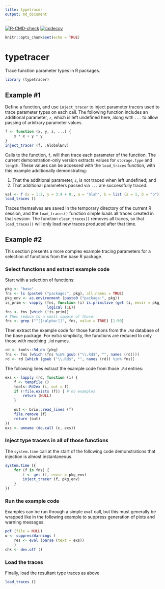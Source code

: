 ```yaml
---
title: typetracer
output: md_document
---
```


<!-- badges: start -->
[![R-CMD-check](https://github.com/mpadge/typetracer/workflows/R-CMD-check/badge.svg)](https://github.com/mpadge/typetracer/actions)
[![codecov](https://codecov.io/gh/mpadge/typetracer/branch/main/graph/badge.svg)](https://codecov.io/gh/mpadge/typetracer)
<!-- badges: end -->

```r
knitr::opts_chunk$set(echo = TRUE)
```

# typetracer

Trace function parameter types in R packages.

```r
library (typetracer)
```


## Example #1

Define a function, and use `inject_tracer` to inject parameter tracers used to
trace parameter types on each call. The following function includes an
additional parameter, `z`, which is left undefined here, along with `...` to
allow passing of arbitrary parameter values.

```r
f <- function (x, y, z, ...) {
    x * x + y * y
}
inject_tracer (f, .GlobalEnv)
```

Calls to the function, `f`, will then trace each parameter of the function. The
current demonstration-only version extracts values for `storage.type` and
`length`. These values can be accessed with the `load_traces` function, with
this example additionally demonstrating:

1. That the additional parameter, `z`, is not traced when left undefined; and
2. That additional parameters passed via `...` are successfully traced.

```r
val <- f (x = 1:2, y = 3:4 + 0., a = "blah", b = list (a = 1, b = "b"))
load_traces ()
```

Traces themselves are saved in the temporary directory of the current R
session, and the `load_traces()` function simple loads all traces created in
that session. The function `clear_traces()` removes all traces, so that
`load_traces()` will only load new traces produced after that time.

## Example #2

This section presents a more complex example tracing parameters for a selection
of functions from the base R package.

### Select functions and extract example code

Start with a selection of functions:

```r
pkg <- "base"
fns <- ls (paste0 ("package:", pkg), all.names = TRUE)
pkg_env <- as.environment (paste0 ("package:", pkg))
is_prim <- vapply (fns, function (i) is.primitive (get (i, envir = pkg_env)),
                   logical (1L))
fns <- fns [which (!is_prim)]
# Then reduce to a small sample of those:
fns <- grep ("^[[:alpha:]]", fns, value = TRUE) [1:50]
```

Then extract the example code for those functions from the `.Rd` database of
the base package. For extra simplicity, the functions are reduced to only those
with matching `.Rd` names.

```r
rd <- tools::Rd_db (pkg)
fns <- fns [which (fns %in% gsub ("\\.Rd$", "", names (rd)))]
rd <- rd [which (gsub ("\\.Rd$", "", names (rd)) %in% fns)]
```

The following lines extract the example code from those `.Rd` entries:

```r
exs <- lapply (rd, function (i) {
    f <- tempfile ()
    tools::Rd2ex (i, out = f)
    if (!file.exists (f)) { # no examples
        return (NULL)
    }
    
    out <- brio::read_lines (f)
    file.remove (f)
    return (out)
})
exs <- unname (do.call (c, exs))
```

### Inject type tracers in all of those functions

The `system.time` call at the start of the following code demonstrations that
injection is almost instantaneous.

```r
system.time ({
    for (f in fns) {
        f <- get (f, envir = pkg_env)
        inject_tracer (f, pkg_env)
    }
})
```

### Run the example code

Examples can be run through a simple `eval` call, but this must generally be
wrapped like in the following example to suppress generation of plots and
warning messages.

```r
pdf (file = NULL)
o <- suppressWarnings (
    res <- eval (parse (text = exs))
    )
chk <- dev.off ()
```

### Load the traces

Finally, load the resultant type traces as above

```r
load_traces ()
```
